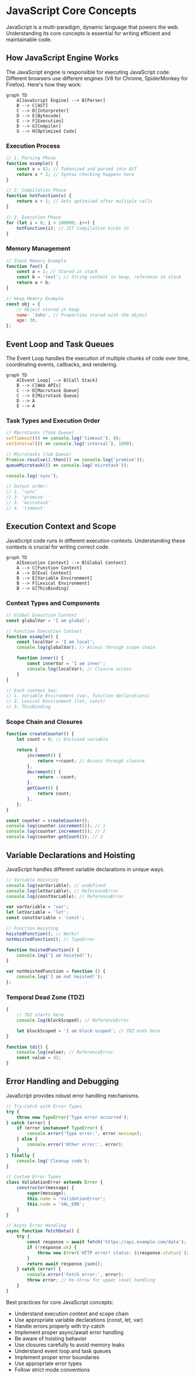 # JavaScript Core Concepts

JavaScript is a multi-paradigm, dynamic language that powers the web. Understanding its core concepts is essential for writing efficient and maintainable code.

## How JavaScript Engine Works

The JavaScript engine is responsible for executing JavaScript code. Different browsers use different engines (V8 for Chrome, SpiderMonkey for Firefox). Here's how they work:

```mermaid
graph TD
    A[JavaScript Engine] --> B[Parser]
    B --> C[AST]
    C --> D[Interpreter]
    D --> E[Bytecode]
    E --> F[Execution]
    D --> G[Compiler]
    G --> H[Optimized Code]
```

### Execution Process

```javascript
// 1. Parsing Phase
function example() {
    const x = 42; // Tokenized and parsed into AST
    return x * 2; // Syntax checking happens here
}

// 2. Compilation Phase
function hotFunction(x) {
    return x + 1; // Gets optimized after multiple calls
}

// 3. Execution Phase
for (let i = 0; i < 100000; i++) {
    hotFunction(i); // JIT compilation kicks in
}
```

### Memory Management

```javascript
// Stack Memory Example
function foo() {
    const a = 1; // Stored in stack
    const b = 'text'; // String content in heap, reference in stack
    return a + b;
}

// Heap Memory Example
const obj = {
    // Object stored in heap
    name: 'John', // Properties stored with the object
    age: 30,
};
```

## Event Loop and Task Queues

The Event Loop handles the execution of multiple chunks of code over time, coordinating events, callbacks, and rendering.

```mermaid
graph TD
    A[Event Loop] --> B[Call Stack]
    B --> C[Web APIs]
    C --> D[Macrotask Queue]
    C --> E[Microtask Queue]
    D --> A
    E --> A
```

### Task Types and Execution Order

```javascript
// Macrotasks (Task Queue)
setTimeout(() => console.log('timeout'), 0);
setInterval(() => console.log('interval'), 1000);

// Microtasks (Job Queue)
Promise.resolve().then(() => console.log('promise'));
queueMicrotask(() => console.log('microtask'));

console.log('sync');

// Output order:
// 1. 'sync'
// 2. 'promise'
// 3. 'microtask'
// 4. 'timeout'
```

## Execution Context and Scope

JavaScript code runs in different execution contexts. Understanding these contexts is crucial for writing correct code.

```mermaid
graph TD
    A[Execution Context] --> B[Global Context]
    A --> C[Function Context]
    A --> D[Eval Context]
    B --> E[Variable Environment]
    B --> F[Lexical Environment]
    B --> G[ThisBinding]
```

### Context Types and Components

```javascript
// Global Execution Context
const globalVar = 'I am global';

// Function Execution Context
function example() {
    const localVar = 'I am local';
    console.log(globalVar); // Access through scope chain

    function inner() {
        const innerVar = 'I am inner';
        console.log(localVar); // Closure access
    }
}

// Each context has:
// 1. Variable Environment (var, function declarations)
// 2. Lexical Environment (let, const)
// 3. ThisBinding
```

### Scope Chain and Closures

```javascript
function createCounter() {
    let count = 0; // Enclosed variable

    return {
        increment() {
            return ++count; // Access through closure
        },
        decrement() {
            return --count;
        },
        getCount() {
            return count;
        },
    };
}

const counter = createCounter();
console.log(counter.increment()); // 1
console.log(counter.increment()); // 2
console.log(counter.getCount()); // 2
```

## Variable Declarations and Hoisting

JavaScript handles different variable declarations in unique ways.

```javascript
// Variable Hoisting
console.log(varVariable); // undefined
console.log(letVariable); // ReferenceError
console.log(constVariable); // ReferenceError

var varVariable = 'var';
let letVariable = 'let';
const constVariable = 'const';

// Function Hoisting
hoistedFunction(); // Works!
notHoistedFunction(); // TypeError

function hoistedFunction() {
    console.log('I am hoisted!');
}

var notHoistedFunction = function () {
    console.log('I am not hoisted!');
};
```

### Temporal Dead Zone (TDZ)

```javascript
{
    // TDZ starts here
    console.log(blockScoped); // ReferenceError

    let blockScoped = 'I am block scoped'; // TDZ ends here
}

function tdz() {
    console.log(value); // ReferenceError
    const value = 42;
}
```

## Error Handling and Debugging

JavaScript provides robust error handling mechanisms.

```javascript
// Try-Catch with Error Types
try {
    throw new TypeError('Type error occurred');
} catch (error) {
    if (error instanceof TypeError) {
        console.error('Type error:', error.message);
    } else {
        console.error('Other error:', error);
    }
} finally {
    console.log('Cleanup code');
}

// Custom Error Types
class ValidationError extends Error {
    constructor(message) {
        super(message);
        this.name = 'ValidationError';
        this.code = 'VAL_ERR';
    }
}

// Async Error Handling
async function fetchData() {
    try {
        const response = await fetch('https://api.example.com/data');
        if (!response.ok) {
            throw new Error(`HTTP error! status: ${response.status}`);
        }
        return await response.json();
    } catch (error) {
        console.error('Fetch error:', error);
        throw error; // Re-throw for upper level handling
    }
}
```

Best practices for core JavaScript concepts:

-   Understand execution context and scope chain
-   Use appropriate variable declarations (const, let, var)
-   Handle errors properly with try-catch
-   Implement proper async/await error handling
-   Be aware of hoisting behavior
-   Use closures carefully to avoid memory leaks
-   Understand event loop and task queues
-   Implement proper error boundaries
-   Use appropriate error types
-   Follow strict mode conventions
